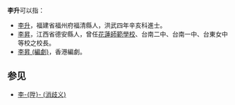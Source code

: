 '''李升'''可以指：
* [[李升|李升]]，福建省福州府福清縣人，洪武四年辛亥科進士。
* [[李昇|李昇]]，江西省德安縣人，曾任[[國立花蓮教育大學|花蓮師範學校]]、台南二中、台南一中、台東女中等校之校長。
* [[李昇_(編劇)|李昇 (編劇)]]，香港編劇。

==参见==
*[[李陞_(消歧义)|李-{陞}- (消歧义)]]

{{disambiguation|S|Cat=二字李姓人名消歧義}}